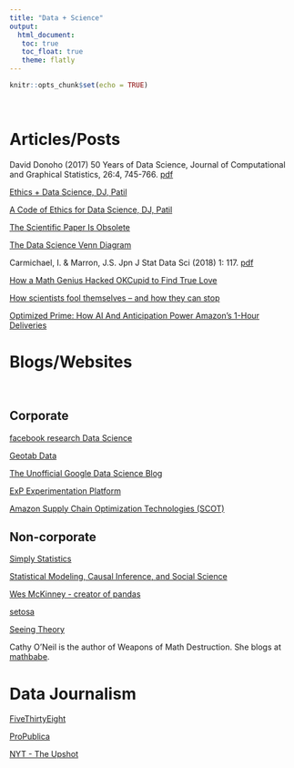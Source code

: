 ```yaml
---
title: "Data + Science"
output: 
  html_document:
   toc: true
   toc_float: true
   theme: flatly
---
```


```r
knitr::opts_chunk$set(echo = TRUE)
```

<br>

# Articles/Posts 

David Donoho (2017) 50 Years of Data Science, Journal of Computational and Graphical Statistics, 26:4, 745-766. [pdf](https://www.tandfonline.com/doi/abs/10.1080/10618600.2017.1384734)

[Ethics + Data Science, DJ, Patil](https://medium.com/@dpatil/ethics-data-science-ff21d0c29346)

[A Code of Ethics for Data Science, DJ, Patil](https://medium.com/@dpatil/a-code-of-ethics-for-data-science-cda27d1fac1)

[The Scientific Paper Is Obsolete](https://www.theatlantic.com/science/archive/2018/04/the-scientific-paper-is-obsolete/556676/)

[The Data Science Venn Diagram](http://drewconway.com/zia/2013/3/26/the-data-science-venn-diagram)

Carmichael, I. & Marron, J.S. Jpn J Stat Data Sci (2018) 1: 117. [pdf](https://link.springer.com/article/10.1007/s42081-018-0009-3#citeas)

[How a Math Genius Hacked OKCupid to Find True Love](https://www.wired.com/2014/01/how-to-hack-okcupid/)

[How scientists fool themselves – and how they can stop](https://www.nature.com/news/how-scientists-fool-themselves-and-how-they-can-stop-1.18517?WT.mc_id=TWT_NatureNews)

[Optimized Prime: How AI And Anticipation Power Amazon's 1-Hour Deliveries](https://www.npr.org/2018/11/21/660168325/optimized-prime-how-ai-and-anticipation-power-amazons-1-hour-deliveries)

# Blogs/Websites

<br>

## Corporate


[facebook research Data Science](https://research.fb.com/category/data-science/)

[Geotab Data](https://data.geotab.com)

[The Unofficial Google Data Science Blog](http://www.unofficialgoogledatascience.com)

[ExP Experimentation Platform](https://exp-platform.com)

[Amazon Supply Chain Optimization Technologies (SCOT)](http://bit.ly/amazon-scot)


## Non-corporate



[Simply Statistics](https://simplystatistics.org)

[Statistical Modeling, Causal Inference, and Social Science](https://statmodeling.stat.columbia.edu)

[Wes McKinney - creator of pandas](http://wesmckinney.com)

[setosa](http://setosa.io/#/)

[Seeing Theory](https://seeing-theory.brown.edu)

Cathy O'Neil is the author of Weapons of Math Destruction.  She blogs at [mathbabe](https://mathbabe.org).


# Data Journalism



[FiveThirtyEight](https://fivethirtyeight.com)

[ProPublica](https://www.propublica.org)

[NYT - The Upshot](https://www.nytimes.com/section/upshot)

